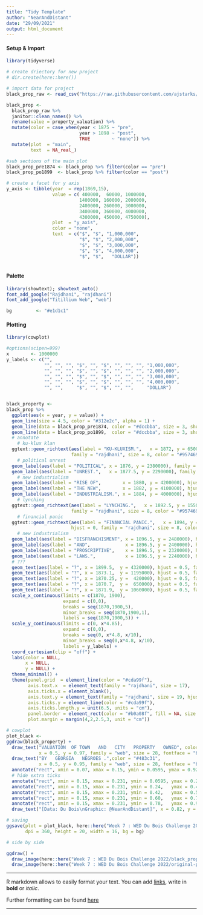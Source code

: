 ```yaml
---
title: "Tidy Template"
author: "NearAndDistant"
date: "29/09/2021"
output: html_document
---
```


#### Setup & Import
```r
library(tidyverse)

# create driectory for new project
# dir.create(here::here())

# import data for project
black_prop_raw <- read_csv("https://raw.githubusercontent.com/ajstarks/dubois-data-portraits/master/challenge/2022/challenge04/data.csv")

black_prop <- 
  black_prop_raw %>% 
  janitor::clean_names() %>%
  rename(value = property_valuation) %>%
  mutate(color = case_when(year < 1875 ~ "pre",
                           year > 1898 ~ "post",
                           TRUE        ~ "none")) %>%
  mutate(plot  = "main",
         text  = NA_real_)

#sub sections of the main plot
black_prop_pre1874 <- black_prop %>% filter(color == "pre")
black_prop_po1899  <- black_prop %>% filter(color == "post")

# create a facet for y axis
y_axis <- tibble(year  = rep(1869,15),
                 value = c( 400000,  60000, 1000000, 
                           1400000, 160000, 2000000, 
                           2400000, 260000, 3000000, 
                           3400000, 360000, 4000000,
                           4300000, 450000, 4750000),
                 plot  = "y_axis",
                 color = "none",
                 text  = c("$", "$", "1,000,000",
                           "$", "$", "2,000,000",
                           "$", "$", "3,000,000",
                           "$", "$", "4,000,000",
                           "$", "$",   "DOLLAR"))
                 

```

#### Palette
```r
library(showtext); showtext_auto()
font_add_google("Rajdhani", "rajdhani")
font_add_google("Titillium Web", "web")

bg         <- "#e1d1c1" 

```

#### Plotting
```r
library(cowplot)

#options(scipen=999)
x        <- 1000000
y_labels <- c("", 
              "", "", "", "$", "", "$", "", "", "", "1,000,000",
              "", "", "", "$", "", "$", "", "", "", "2,000,000",
              "", "", "", "$", "", "$", "", "", "", "3,000,000",
              "", "", "", "$", "", "$", "", "", "", "4,000,000",
              "", "",     "$", "", "$", "", "",     "DOLLAR")


black_property <-
black_prop %>%
  ggplot(aes(x = year, y = value)) +
  geom_line(size = 4.5, color = "#312e2c", alpha = 1) +
  geom_line(data = black_prop_pre1874, color = "#dccbba", size = 3, show.legend = FALSE) +
  geom_line(data = black_prop_po1899,  color = "#dccbba", size = 3, show.legend = FALSE) +
  # annotate
    # ku-klux klan
  ggtext::geom_richtext(aes(label = "KU-KLUXISM.",   x = 1872, y = 650000), 
                        family = "rajdhani", size = 8, color = "#957469", fill = bg, label.size = NA, label.padding = unit(0.1, "lines"), angle = 90) +
    # political unrest
  geom_label(aes(label = "POLITICAL", x = 1876, y = 2380000), family = "rajdhani", size = 8, color = "#957469", fill = bg, label.size = NA) +
  geom_label(aes(label = "UNREST.",   x = 1877.5, y = 2290000), family = "rajdhani", size = 8, color = "#957469", fill = bg, label.size = NA) +
    # new industrialism
  geom_label(aes(label = "RISE OF",        x = 1880, y = 4200000), hjust = 0, family = "rajdhani", size = 8, color = "#957469", fill = bg, label.size = NA) +
  geom_label(aes(label = "THE NEW",        x = 1882, y = 4100000), hjust = 0, family = "rajdhani", size = 8, color = "#957469", fill = bg, label.size = NA) +
  geom_label(aes(label = "INDUSTRIALISM.", x = 1884, y = 4000000), hjust = 0, family = "rajdhani", size = 8, color = "#957469", fill = bg, label.size = NA) +
    # lynching
  ggtext::geom_richtext(aes(label = "LYNCHING.",   x = 1892.5, y = 1550000), 
                        family = "rajdhani", size = 8, color = "#957469", fill = bg, label.size = NA, label.padding = unit(0.1, "lines")) +
    # financial panic
  ggtext::geom_richtext(aes(label = "FINANCIAL PANIC.",   x = 1894, y = 300000), 
                        hjust = 0, family = "rajdhani", size = 8, color = "#957469", fill = bg, label.size = NA, label.padding = unit(0.1, "lines"), angle = 90) +
    # new industrialism
  geom_label(aes(label = "DISFRANCHISMENT", x = 1896.5, y = 2480000), hjust = 0.5, family = "rajdhani", size = 6.5, color = "#957469", fill = bg, label.size = NA) +
  geom_label(aes(label = "AND",             x = 1896.5, y = 2400000), hjust = 0.5, family = "rajdhani", size = 6.5, color = "#957469", fill = bg, label.size = NA) +
  geom_label(aes(label = "PROSCRIPTIVE",    x = 1896.5, y = 2320000), hjust = 0.5, family = "rajdhani", size = 6.5, color = "#957469", fill = bg, label.size = NA) +
  geom_label(aes(label = "LAWS.",           x = 1896.5, y = 2240000), hjust = 0.5, family = "rajdhani", size = 6.5, color = "#957469", fill = bg, label.size = NA) +
  # ???
  geom_text(aes(label = "?", x = 1899.5,  y = 4320000), hjust = 0.5, family = "rajdhani", size = 4, color = "#35251f") +
  geom_text(aes(label = "?", x = 1873.1,  y = 1195000), hjust = 0.5, family = "rajdhani", size = 3, color = "#2b1815") +
  geom_text(aes(label = "?", x = 1870.25, y =  420000), hjust = 0.5, family = "rajdhani", size = 4, color = "#2b1815") +
  geom_text(aes(label = "?", x = 1870.7,  y =  650000), hjust = 0.5, family = "rajdhani", size = 4, color = "#2b1815") +
  geom_text(aes(label = "?", x = 1871.9,  y = 1060000), hjust = 0.5, family = "rajdhani", size = 4, color = "#2b1815") +
  scale_x_continuous(limits = c(1870, 1900),
                     expand = c(0,0),
                     breaks = seq(1870,1900,5),
                     minor_breaks = seq(1870,1900,1),
                     labels = seq(1870,1900,5)) + 
  scale_y_continuous(limits = c(0, x*4.85),
                     expand = c(0,0),
                     breaks = seq(0, x*4.8, x/10),
                     minor_breaks = seq(0,x*4.8, x/10),
                     labels = y_labels) +
  coord_cartesian(clip = "off") +
  labs(color = NULL,
       x = NULL,
       y = NULL) +
  theme_minimal() +
  theme(panel.grid  = element_line(color = "#cda99f"),
        axis.text.x  = element_text(family = "rajdhani", size = 17),
        axis.ticks.x = element_blank(),
        axis.text.y = element_text(family = "rajdhani", size = 19, hjust = 0.2, margin = margin(r = -2.75, unit = "cm")),
        axis.ticks.y = element_line(color = "#cda99f"),
        axis.ticks.length.y = unit(6.5, units = "cm"),
        panel.border = element_rect(color = "#b0a08f", fill = NA, size = 0.8),
        plot.margin = margin(4,2,2.5,3, unit = "cm")) 

# cowplot
plot_black <- 
ggdraw(black_property) +
  draw_text("VALUATION  OF TOWN   AND   CITY   PROPERTY   OWNED", color = "#483c31", 
            x = 0.5, y = 0.97, family = "web", size = 28, fontface = "bold") +
  draw_text("BY   GEORGIA   NEGROES .",color = "#483c31",
            x = 0.5, y = 0.95, family = "web", size = 28, fontface = "bold") +
  annotate("rect", xmin = 0.07, xmax = 0.15, ymin = 0.0595, ymax = 0.92, color = "#b0a08f", fill = NA, size = 0.8) +
  # hide extra ticks
  annotate("rect", xmin = 0.15, xmax = 0.231, ymin = 0.0595, ymax = 0.23, color = bg, fill = bg, size = 0) +
  annotate("rect", xmin = 0.15, xmax = 0.231, ymin = 0.24,   ymax = 0.41, color = bg, fill = bg, size = 0) +
  annotate("rect", xmin = 0.15, xmax = 0.231, ymin = 0.42,   ymax = 0.59, color = bg, fill = bg, size = 0) +
  annotate("rect", xmin = 0.15, xmax = 0.231, ymin = 0.60,   ymax = 0.77, color = bg, fill = bg, size = 0) +
  annotate("rect", xmin = 0.15, xmax = 0.231, ymin = 0.78,   ymax = 0.94, color = bg, fill = bg, size = 0) +
  draw_text("[Data: Du Bois\nGraphic: @NearAndDistant]", x = 0.82, y = 0.02, hjust = 0, family = "rajdhani", size = 14, color = "#6e5b4d")

# saving
ggsave(plot = plot_black, here::here("Week 7 : WED Du Bois Challenge 2022/black_property.jpeg"), 
       dpi = 360, height = 20, width = 16, bg = bg)

```

```r
# side by side

ggdraw() +
  draw_image(here::here("Week 7 : WED Du Bois Challenge 2022/black_property.jpeg"),    x = -0.252) +
  draw_image(here::here("Week 7 : WED Du Bois Challenge 2022/original-plate-21.jpg"), x =  0.247)

```

***

R markdown allows to easily format your text. You can add [links](www.r-graph-gallery.com), write in **bold** or *italic*.

Further formatting can be found [here](https://holtzy.github.io/Pimp-my-rmd/)

***